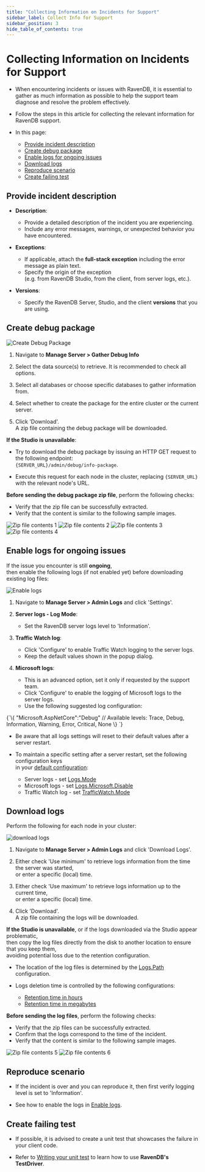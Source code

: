 ```yaml
---
title: "Collecting Information on Incidents for Support"
sidebar_label: Collect Info for Support
sidebar_position: 3
hide_table_of_contents: true
---
```



# Collecting Information on Incidents for Support

<Admonition type="note" title="Note">

* When encountering incidents or issues with RavenDB, it is essential to gather as much information as possible 
  to help the support team diagnose and resolve the problem effectively.

* Follow the steps in this article for collecting the relevant information for RavenDB support.

* In this page:

  * [Provide incident description](../../server/troubleshooting/collect-info#provide-incident-description)
  * [Create debug package](../../server/troubleshooting/collect-info#create-debug-package)
  * [Enable logs for ongoing issues](../../server/troubleshooting/collect-info#enable-logs-for-ongoing-issues)
  * [Download logs](../../server/troubleshooting/collect-info#download-logs)
  * [Reproduce scenario](../../server/troubleshooting/collect-info#reproduce-scenario)
  * [Create failing test](../../server/troubleshooting/collect-info#create-failing-test)

</Admonition>

## Provide incident description

* __Description__:  
  * Provide a detailed description of the incident you are experiencing.  
  * Include any error messages, warnings, or unexpected behavior you have encountered.

* __Exceptions__:  
  * If applicable, attach the __full-stack exception__ including the error message as plain text.
  * Specify the origin of the exception  
    (e.g. from RavenDB Studio, from the client, from server logs, etc.).

* __Versions__:  
  * Specify the RavenDB Server, Studio, and the client __versions__ that you are using.  



## Create debug package

![Create Debug Package](./assets/create-debug-package.png)

<Admonition type="note" title="Note">

1. Navigate to __Manage Server &gt; Gather Debug Info__

2. Select the data source(s) to retrieve. It is recommended to check all options.

3. Select all databases or choose specific databases to gather information from.

4. Select whether to create the package for the entire cluster or the current server.

5. Click 'Download'.  
   A zip file containing the debug package will be downloaded.

</Admonition>

<Admonition type="info" title="Info">

__If the Studio is unavailable__:

* Try to download the debug package by issuing an HTTP GET request to the following endpoint:  
  `{SERVER_URL}/admin/debug/info-package`.

* Execute this request for each node in the cluster, replacing `{SERVER_URL}` with the relevant node's URL.

</Admonition>

<Admonition type="note" title="Note">

__Before sending the debug package zip file__, perform the following checks:  

  * Verify that the zip file can be successfully extracted.
  * Verify that the content is similar to the following sample images.

![Zip file contents 1](./assets/zip-1.png)
![Zip file contents 2](./assets/zip-2.png)
![Zip file contents 3](./assets/zip-3.png)
![Zip file contents 4](./assets/zip-4.png)

</Admonition>



## Enable logs for ongoing issues

If the issue you encounter is still __ongoing__,  
then enable the following logs (if not enabled yet) before downloading existing log files:  

![Enable logs](./assets/enable-logs.png)

1. Navigate to __Manage Server &gt; Admin Logs__ and click 'Settings'.

2. __Server logs - Log Mode__:  
   * Set the RavenDB server logs level to 'Information'.  

3. __Traffic Watch log__:  
   * Click 'Configure' to enable Traffic Watch logging to the server logs.  
   * Keep the default values shown in the popup dialog.  

4. __Microsoft logs__:  
   * This is an advanced option, set it only if requested by the support team.
   * Click 'Configure' to enable the logging of Microsoft logs to the server logs.
   * Use the following suggested log configuration: 

<TabItem value="something" label="json">
<CodeBlock language="json">
{`\{
   "Microsoft.AspNetCore":"Debug"
   // Available levels: Trace, Debug, Information, Warning, Error, Critical, None 
\}
`}
</CodeBlock>
</TabItem>

<Admonition type="warning" title="Warning">

* Be aware that all logs settings will reset to their default values after a server restart.  

* To maintain a specific setting after a server restart, set the following configuration keys  
  in your [default configuration](../../server/configuration/configuration-options):
  * Server logs - set [Logs.Mode](../../server/configuration/logs-configuration#logs.mode)
  * Microsoft logs - set [Logs.Microsoft.Disable](../../server/configuration/logs-configuration#logs.microsoft.disable)
  * Traffic Watch log - set [TrafficWatch.Mode](../../server/configuration/traffic-watch-configuration#trafficwatch.mode)

</Admonition>



## Download logs

Perform the following for each node in your cluster:

![download logs](./assets/download-logs.png)

<Admonition type="note" title="Note">

1. Navigate to __Manage Server &gt; Admin Logs__ and click 'Download Logs'.

2. Either check 'Use minimum' to retrieve logs information from the time the server was started,  
   or enter a specific (local) time.

3. Either check 'Use maximum' to retrieve logs information up to the current time,  
   or enter a specific (local) time.

4. Click 'Download'.  
   A zip file containing the logs will be downloaded.

</Admonition>

<Admonition type="info" title="Info">

__If the Studio is unavailable__, or if the logs downloaded via the Studio appear problematic,  
then copy the log files directly from the disk to another location to ensure that you keep them,  
avoiding potential loss due to the retention configuration.

* The location of the log files is determined by the [Logs.Path](../../server/configuration/logs-configuration#logs.path) configuration.

* Logs deletion time is controlled by the following configurations:
  * [Retention time in hours](../../server/configuration/logs-configuration#logs.retentiontimeinhrs)
  * [Retention time in megabytes](../../server/configuration/logs-configuration#logs.retentionsizeinmb)

</Admonition> 

<Admonition type="note" title="Note">

__Before sending the log files__, perform the following checks:

* Verify that the zip files can be successfully extracted.  
* Confirm that the logs correspond to the time of the incident.  
* Verify that the content is similar to the following sample images.

![Zip file contents 5](./assets/zip-5.png)
![Zip file contents 6](./assets/zip-6.png)

</Admonition>



## Reproduce scenario

* If the incident is over and you can reproduce it, then first verify logging level is set to 'Information'.  

* See how to enable the logs in [Enable logs](../../server/troubleshooting/collect-info#enable-logs-for-ongoing-issues).



## Create failing test

* If possible, it is advised to create a unit test that showcases the failure in your client code.

* Refer to [Writing your unit test](../../start/test-driver) to learn how to use __RavenDB's TestDriver__.



